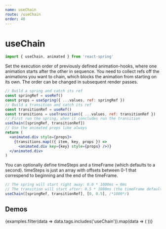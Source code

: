 ```yaml
---
name: useChain
route: /useChain
order: 40
---
```



# useChain

```js
import { useChain, animated } from 'react-spring'
```

Set the execution order of previously defined animation-hooks, where one animation starts after the other in sequence. You need to collect refs off the animations you want to chain, which blocks the animation from starting on its own. The order can be changed in subsequent render passes. 

```jsx
// Build a spring and catch its ref
const springRef = useRef()
const props = useSpring({ ...values, ref: springRef })
// Build a transition and catch its ref
const transitionRef = useRef()
const transitions = useTransition({ ...values, ref: transitionRef })
// First run the spring, when it concludes run the transition
useChain([springRef, transitionRef])
// Use the animated props like always
return (
  <animated.div style={props}>
    {transitions.map(({ item, key, props }) =>
      <animated.div key={key} style={props} />)}
  </animated.div>
)
```

You can optionally define timeSteps and a timeFrame (which defaults to a second). timeSteps is just an array with offsets between 0-1 that correspend to beginning and the end of the timeFrame.

```jsx
// The spring will start right away: 0.0 * 1000ms = 0ms
// The transition will start after: 0.5 * 1000ms (the timeFrame default) = 500ms
useChain([springRef, transitionRef], [0, 0.5], /*1000*/)
```

## Demos

<DemoGrid padding={0}>
  {examples.filter(data => data.tags.includes('useChain')).map(data => (
    <Demo
      key={data.name}
      {...data}
      import={import('../examples/demos/' + data.name)}
    />
  ))}
</DemoGrid>